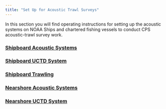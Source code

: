 ```yaml
---
title: "Set Up for Acoustic Trawl Surveys"
---
```


In this section you will find operating instructions for setting up the acoustic systems on NOAA Ships and chartered fishing vessels to conduct CPS acoustic-trawl survey work.

### [Shipboard Acoustic Systems](https://nmfs-swfsc-ast.github.io/AST-Lab-Manual/content/setup-shipacoustics.html) 

### [Shipboard UCTD System](https://nmfs-swfsc-ast.github.io/AST-Lab-Manual/content/setup-shipUCTD.html)

### [Shipboard Trawling](https://nmfs-swfsc-ast.github.io/AST-Lab-Manual/content/setup-shiptrawling.html)

### [Nearshore Acoustic Systems](https://nmfs-swfsc-ast.github.io/AST-Lab-Manual/content/setup-nearshoreacoustics.html)

### [Nearshore UCTD System](https://nmfs-swfsc-ast.github.io/AST-Lab-Manual/content/setup-nearshoreUCTD.html)
